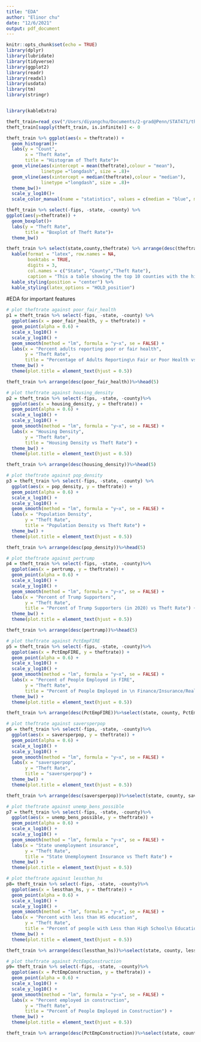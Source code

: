 ```yaml
---
title: "EDA"
author: "Elinor chu"
date: "12/6/2021"
output: pdf_document
---
```


```r
knitr::opts_chunk$set(echo = TRUE)
library(dplyr)
library(lubridate)
library(tidyverse)
library(ggplot2)
library(readr)
library(readxl)
library(usdata)
library(tm)
library(stringr)


library(kableExtra)
```

```r
theft_train=read_csv("/Users/diyangchu/Documents/2-grad@Penn/STAT471/theft-crime-2020/data/clean/theft_train.csv")
theft_train[sapply(theft_train, is.infinite)] <- 0
```

```r
theft_train %>% ggplot(aes(x = theftrate)) +
  geom_histogram()+
  labs(y = "Count", 
       x = "Theft Rate",
       title = "Histogram of Theft Rate")+
  geom_vline(aes(xintercept = mean(theftrate),colour = "mean"),
             linetype ="longdash", size = .8)+
  geom_vline(aes(xintercept = median(theftrate),colour = "median"),
             linetype ="longdash", size = .8)+
  theme_bw()+
  scale_y_log10()+
  scale_color_manual(name = "statistics", values = c(median = "blue", mean = "red"))
```

```r
theft_train %>% select(-fips, -state, -county) %>%
ggplot(aes(y=theftrate)) +
  geom_boxplot()+
  labs(y = "Theft Rate",
       title = "Boxplot of Theft Rate")+
  theme_bw()
```

```r
theft_train %>% select(state,county,theftrate) %>% arrange(desc(theftrate)) %>% head(10) %>%
  kable(format = "latex", row.names = NA, 
        booktabs = TRUE,
        digits = 3,
        col.names = c("State", "County","Theft Rate"),
        caption = "This a table showing the top 10 counties with the highest theft rate.") %>%
  kable_styling(position = "center") %>%
  kable_styling(latex_options = "HOLD_position")
```

#EDA for important features


```r
# plot theftrate against poor_fair_health
p1 = theft_train %>% select(-fips, -state, -county) %>% 
  ggplot(aes(x = poor_fair_health, y = theftrate)) +
  geom_point(alpha = 0.6) + 
  scale_x_log10() +
  scale_y_log10() +
  geom_smooth(method = "lm", formula = "y~x", se = FALSE) +
  labs(x = "Percent adults reporting poor or fair health", 
       y = "Theft Rate",
       title = "Percentage of Adults Reporting\n Fair or Poor Health vs Theft Rate") +
  theme_bw() + 
  theme(plot.title = element_text(hjust = 0.5))
```

```r
theft_train %>% arrange(desc(poor_fair_health))%>%head(5)
```



```r
# plot theftrate against housing_density
p2 = theft_train %>% select(-fips, -state, -county)%>%
  ggplot(aes(x = housing_density, y = theftrate)) +
  geom_point(alpha = 0.6) + 
  scale_x_log10() +
  scale_y_log10() +
  geom_smooth(method = "lm", formula = "y~x", se = FALSE) +
  labs(x = "Housing Density", 
       y = "Theft Rate",
       title = "Housing Density vs Theft Rate") +
  theme_bw() + 
  theme(plot.title = element_text(hjust = 0.5))
```


```r
theft_train %>% arrange(desc(housing_density))%>%head(5)
```


```r
# plot theftrate against pop_density
p3 = theft_train %>% select(-fips, -state, -county) %>%
  ggplot(aes(x = pop_density, y = theftrate)) +
  geom_point(alpha = 0.6) + 
  scale_x_log10() +
  scale_y_log10() +
  geom_smooth(method = "lm", formula = "y~x", se = FALSE) +
  labs(x = "Population Density", 
       y = "Theft Rate",
       title = "Population Density vs Theft Rate") +
  theme_bw() + 
  theme(plot.title = element_text(hjust = 0.5))
```

```r
theft_train %>% arrange(desc(pop_density))%>%head(5)
```


```r
# plot theftrate against pertrump
p4 = theft_train %>% select(-fips, -state, -county)%>%
  ggplot(aes(x = pertrump, y = theftrate)) +
  geom_point(alpha = 0.6) + 
  scale_x_log10() +
  scale_y_log10() +
  geom_smooth(method = "lm", formula = "y~x", se = FALSE) +
  labs(x = "Percent of Trump Supporters", 
       y = "Theft Rate",
       title = "Percent of Trump Supporters (in 2020) vs Theft Rate") +
  theme_bw() + 
  theme(plot.title = element_text(hjust = 0.5))
```

```r
theft_train %>% arrange(desc(pertrump))%>%head(5)
```


```r
# plot theftrate against PctEmpFIRE
p5 = theft_train %>% select(-fips, -state, -county)%>%
  ggplot(aes(x = PctEmpFIRE, y = theftrate)) +
  geom_point(alpha = 0.6) + 
  scale_x_log10() +
  scale_y_log10() +
  geom_smooth(method = "lm", formula = "y~x", se = FALSE) +
  labs(x = "Percent of People Employed in FIRE", 
       y = "Theft Rate",
       title = "Percent of People Employed in \n Finance/Insurance/Real Estate(FIRE) vs Theft Rate") +
  theme_bw() + 
  theme(plot.title = element_text(hjust = 0.5))
```

```r
theft_train %>% arrange(desc(PctEmpFIRE))%>%select(state, county, PctEmpFIRE, theftrate)%>%head(5)
```


```r
# plot theftrate against saversperpop
p6 = theft_train %>% select(-fips, -state, -county)%>%
  ggplot(aes(x = saversperpop, y = theftrate)) +
  geom_point(alpha = 0.6) + 
  scale_x_log10() +
  scale_y_log10() +
  geom_smooth(method = "lm", formula = "y~x", se = FALSE) +
  labs(x = "saversperpop", 
       y = "Theft Rate",
       title = "saversperpop") +
  theme_bw() + 
  theme(plot.title = element_text(hjust = 0.5))
```


```r
theft_train %>% arrange(desc(saversperpop))%>%select(state, county, saversperpop, theftrate)%>%head(5)
```


```r
# plot theftrate against unemp_bens_possible
p7 = theft_train %>% select(-fips, -state, -county)%>%
  ggplot(aes(x = unemp_bens_possible, y = theftrate)) +
  geom_point(alpha = 0.6) + 
  scale_x_log10() +
  scale_y_log10() +
  geom_smooth(method = "lm", formula = "y~x", se = FALSE) +
  labs(x = "State unemployment insurance", 
       y = "Theft Rate",
       title = "State Unemployment Insurance vs Theft Rate") +
  theme_bw() + 
  theme(plot.title = element_text(hjust = 0.5))
```



```r
# plot theftrate against lessthan_hs
p8= theft_train %>% select(-fips, -state, -county)%>%
  ggplot(aes(x = lessthan_hs, y = theftrate)) +
  geom_point(alpha = 0.6) + 
  scale_x_log10() +
  scale_y_log10() +
  geom_smooth(method = "lm", formula = "y~x", se = FALSE) +
  labs(x = "Percent with less than HS education", 
       y = "Theft Rate",
       title = "Percent of people with Less than High School\n Education vs Theft Rate") +
  theme_bw() + 
  theme(plot.title = element_text(hjust = 0.5))
```

```r
theft_train %>% arrange(desc(lessthan_hs))%>%select(state, county, lessthan_hs, theftrate)%>%head(5)
```


```r
# plot theftrate against PctEmpConstruction
p9= theft_train %>% select(-fips, -state, -county)%>%
  ggplot(aes(x = PctEmpConstruction, y = theftrate)) +
  geom_point(alpha = 0.6) + 
  scale_x_log10() +
  scale_y_log10() +
  geom_smooth(method = "lm", formula = "y~x", se = FALSE) +
  labs(x = "Percent employed in construction", 
       y = "Theft Rate",
       title = "Percent of People Employed in Construction") +
  theme_bw() + 
  theme(plot.title = element_text(hjust = 0.5))
```


```r
theft_train %>% arrange(desc(PctEmpConstruction))%>%select(state, county, PctEmpConstruction, theftrate)%>%head(5)
```


